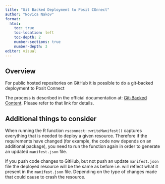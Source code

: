 ```yaml
---
title: "Git Backed Deployment to Posit COnnect"
author: "Novica Nakov"
format:
  html:
    toc: true
    toc-location: left
    toc-depth: 2
    number-sections: true
    number-depth: 3
editor: visual
---
```


## Overview

For public hosted repositories on GitHub it is possible to do a git-backed deployment to Posit Connect

The process is described in the official documentation at: [Git-Backed Content](https://docs.posit.co/connect/user/git-backed/). Please refer to that link for details.

## Additional things to consider

When running the R function `rsconnect::writeManifest()` captures everything that is needed to deploy a given resource. Therefore if the requirements have changed (for example, the code now depends on an additional package), you need to run the function again in order to generate an updated `manifest.json` file.

If you push code changes to GitHub, but not push an update `manifest.json` file the deployed resource will be the same as before i.e. will reflect what it present in the `manifest.json` file. Depending on the type of changes made that could cause to crash the resource.

